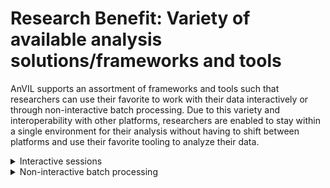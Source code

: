 # Research Benefit: Variety of available analysis solutions/frameworks and tools

AnVIL supports an assortment of frameworks and tools such that researchers can use their favorite to work with their data interactively or through non-interactive batch processing. Due to this variety and interoperability with other platforms, researchers are enabled to stay within a single environment for their analysis without having to shift between platforms and use their favorite tooling to analyze their data.

<details><summary>Interactive sessions</summary>

Interactive sessions are available with Jupyter, RStudio/Bioconductor, and Galaxy.

Use of Galaxy on AnVIL enables even more customizability with the ability to [install specific tools/versions with Toolshed](https://support.terra.bio/hc/en-us/articles/4402392877979-Galaxy-on-Terra-FAQs#heading-12).

</details>

<details><summary>Non-interactive batch processing</summary>

Workflows can be [user-supplied/written](https://jhudatascience.org/AnVIL_Book_WDL/write-wdl.html#export-to-anvil-powered-by-terra-and-run) or [imported with Dockstore](https://jhudatascience.org/AnVIL_Book_WDL/import-and-configure-workflows.html) and used to steer non-interactive pipelines and batch processing of data.

</details>
